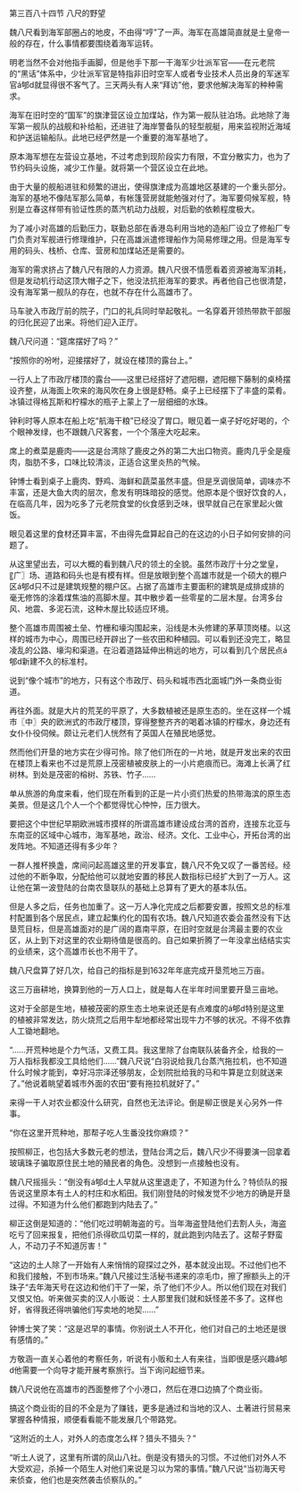 

第三百八十四节 八尺的野望

魏八尺看到海军部圈占的地皮，不由得“哼”了一声。海军在高雄简直就是土皇帝一般的存在，什么事情都要围绕着海军运转。

明老当然不会对他指手画脚，但是他手下那一干海军少壮派军官——在元老院的“黑话”体系中，少壮派军官是特指非旧时空军人或者专业技术人员出身的军迷军官á郇d就显得很不客气了。三天两头有人来“拜访”他，要求他解决海军的种种需求。

海军在旧时空的“国军”的旗津营区设立加煤站，作为第一舰队驻泊场。此地除了海军第一舰队的战舰和补给船，还进驻了海岸警备队的轻型舰艇，用来监视附近海域和护送运输船队。此地已经俨然是一个重要的海军基地了。

原本海军想在左营设立基地，不过考虑到现阶段实力有限，不宜分散实力，也为了节约码头设施，减少工作量。就将第一个营区设立在此地。

由于大量的舰船进驻和频繁的进出，使得旗津成为高雄地区基建的一个重头部分。海军的基地不像陆军那么简单，有帐篷营房就能勉强对付了。海军要伺候军舰，特别是立春这样带有验证性质的蒸汽机动力战舰，对后勤的依赖程度极大。

为了减小对高雄的后勤压力，联勤总部在香港岛利用当地的造船厂设立了修船厂专门负责对军舰进行修理维护，只在高雄派遣修理船作为简易修理之用。但是海军专用的码头、栈桥、仓库、营房和加煤站还是需要的。

海军的需求挤占了魏八尺有限的人力资源。魏八尺很不情愿看着资源被海军消耗，但是发动机行动这顶大帽子之下，他没法抗拒海军的要求。再者他自己也很清楚，没有海军第一舰队的存在，也就不存在什么高雄市了。

马车驶入市政厅前的院子，门口的礼兵同时举起敬礼。一名穿着开领热带款干部服的归化民迎了出来。将他们迎入正厅。

魏八尺问道：“筵席摆好了吗？”

“按照你的吩咐，迎接摆好了，就设在楼顶的露台上。”

一行人上了市政厅楼顶的露台——这里已经搭好了遮阳棚，遮阳棚下藤制的桌椅摆设齐整，从海面上吹来的海风吹在身上很是舒畅。桌子上已经摆下了丰盛的菜肴。冰镇过得格瓦斯和柠檬水的瓶子上蒙上了一层细细的水珠。

钟利时等人原本在船上吃“航海干粮”已经没了胃口。眼见着一桌子好吃好喝的，个个眼神发绿，也不跟魏八尺客套，一个个落座大吃起来。

席上的煮菜是鹿肉——这是台湾除了鹿皮之外的第二大出口物资。鹿肉几乎全是瘦肉，脂肪不多，口味比较清淡，正适合这里炎热的气候。

钟博士看到桌子上鹿肉、野鸡、海鲜和蔬菜虽然丰盛。但是烹调很简单，调味亦不丰富，还是大鱼大肉的层次，愈发有明珠暗投的感觉。他原本是个很好饮食的人，在临高几年，因为吃多了元老院食堂的伙食感到乏味，很早就自己在家里起火做饭。

眼见着这里的食材还算丰富，不由得先盘算起自己的在这边的小日子如何安排的问题了。

从这里望出去，可以大概的看到魏八尺的领土的全貌。虽然市政厅十分之堂皇，〖广〗场、道路和码头也是有模有样。但是放眼到整个高雄市就是一个硕大的棚户区á郇d只不过是建筑规整的棚户区。占据了高雄市主要面积的建筑是成排成排的毫无修饰的涂着煤焦油的高脚木屋。其中散步着一些零星的二层木屋。台湾多台风、地震、多泥石流，这种木屋比较适应环境。

整个高雄市周围被土垒、竹栅和壕沟围起来，沿线是木头修建的茅草顶岗楼。以这样的城市为中心，周围已经开辟出了一些农田和种植园。可以看到还没完工，略显凌乱的公路、壕沟和渠道。在沿着道路延伸出稍远的地方，可以看到几个居民点á郇d新建不久的标准村。

说到“像个城市”的地方，只有这个市政厅、码头和城市西北面城门外一条商业街道。

再往外面。就是大片的荒芜的平原了，大多数植被还是原生态的。坐在这样一个城市〖中〗央的欧洲式的市政厅楼顶，穿得整整齐齐的喝着冰镇的柠檬水，身边还有女仆仆役伺候。颇让元老们人恍然有了英国人在殖民地感觉。

然而他们开垦的地方实在少得可怜。除了他们所在的一片地，就是开发出来的农田在楼顶上看来也不过是荒原上茂密植被皮肤上的一小片疤痕而已。海滩上长满了红树林。到处是茂密的榕树、苏铁、竹子……

单从旅游的角度来看，他们现在所看到的正是一片小资们热爱的热带海滨的原生态美景。但是这几个人一个个都觉得忧心忡忡，压力很大。

要把这个中世纪早期欧洲城市摸样的所谓高雄市建设成台湾的首府，连接东北亚与东南亚的区域中心城市，海军基地，政治、经济。文化、工业中心，开拓台湾的出发阵地。不知道还得有多少年？

一群人推杯换盏，席间问起高雄这里的开发事宜，魏八尺不免又叹了一番苦经。经过他的不断争取，分配给他可以就地安置的移民人数指标已经扩大到了一万人。这让他在第一波登陆的台南农垦联队的基础上总算有了更大的基本队伍。

但是人多之后，任务也加重了。这一万人净化完成之后都要安置，按照文总的标准村配置到各个居民点，建立起集约化的国有农场。魏八尺知道农委会虽然没有下达垦荒目标，但是高雄面对的是广阔的嘉南平原，在旧时空就是台湾最主要的农业区，从上到下对这里的农业期待值是很高的。自己如果折腾了一年没拿出结结实实的业绩来，这个高雄市长也不用干了。

魏八尺盘算了好几次，给自己的指标是到1632年年底完成开垦荒地三万亩。

这三万亩耕地，换算到他的一万人口上，就是每人在半年时间里要开垦三亩地。

这对于全部是生地，植被茂密的原生态土地来说还是有点难度的á郇d特别是这里的植被非常发达，防火烧荒之后用牛犁地都经常出现牛力不够的状况。不得不依靠人工锄地翻地。

“……开荒种地是个力气活，又费工具。我这里除了台南联队装备齐全，给我的一万人指标我都没工具给他们……”魏八尺说“白羽说给我几台蒸汽拖拉机，也不知道什么时候才能到，幸好冯宗泽还够朋友，企划院批给我的马和牛算是立刻就送来了。”他说着眺望着城市外面的农田“要有拖拉机就好了。”

来得一干人对农业都没什么研究，自然也无法评论。倒是柳正很是关心另外一件事。

“你在这里开荒种地，那帮子吃人生番没找你麻烦？”

按照柳正，也包括大多数元老的想法，登陆台湾之后，魏八尺少不得要演一回拿着玻璃珠子骗取原住民土地的殖民者的角色。没想到一点接触也没有。

魏八尺摇摇头：“倒没有á郇d土人早就从这里退走了，不知道为什么？特侦队的报告说这里原本有土人的村庄和水稻田。我们刚登陆的时候发觉不少地方的确是开垦过得。不知道为什么他们都跑到内陆去了。”

柳正这倒是知道的：“他们吃过明朝海盗的亏。当年海盗登陆他们去割人头，海盗吃亏了回来报复，把他们杀得砍瓜切菜一样的，就此跑到内陆去了。这帮子野蛮人，不动刀子不知道厉害！”

“这边的土人除了一开始有人来悄悄的窥探过之外，基本就没出现。不过他们也不和我们接触，不到市场来。”魏八尺接过生活秘书递来的凉毛巾，擦了擦额头上的汗珠子“去年海天号在这边和他们干了一架，杀了他们不少人。所以他们现在对我们又恨又怕。听来做买卖的汉人小贩说：土人那里我们就和妖怪差不多了。这样也好，省得我还得哄骗他们写卖地的地契……”

钟博士笑了笑：“这是迟早的事情。你别说土人不开化，他们对自己的土地还是很有感情的。”

方敬涵一直关心着他的考察任务，听说有小贩和土人有来往，当即很是感兴趣á郇d他需要一个向导才能开展考察旅行。当下询问起细节来。

魏八尺说他在高雄市的西面整修了个小港口，然后在港口边搞了个商业街。

搞这个商业街的目的不全是为了赚钱，更多是通过和当地的汉人、土著进行贸易来掌握各种情报，顺便看看能不能发展几个带路党。

“这附近的土人，对外人的态度怎么样？猎头不猎头？”

“听土人说了，这里有所谓的凤山八社。倒是没有猎头的习惯。不过他们对外人不大受欢迎，杀掉一个陌生人对他们来说是习以为常的事情。”魏八尺说“当初海天号来侦查，他们也是突然袭击侦察队的。”

